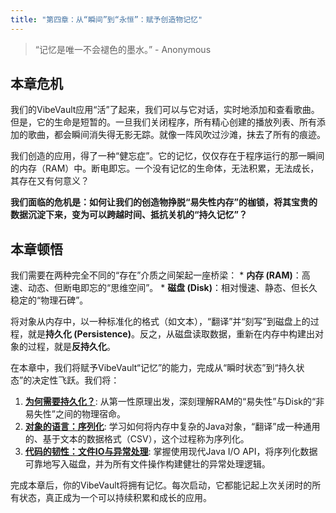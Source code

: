 ```yaml
---
title: "第四章：从“瞬间”到“永恒”：赋予创造物记忆"
---
```


> "记忆是唯一不会褪色的墨水。" - Anonymous

## 本章危机

我们的VibeVault应用“活”了起来，我们可以与它对话，实时地添加和查看歌曲。但是，它的生命是短暂的。一旦我们关闭程序，所有精心创建的播放列表、所有添加的歌曲，都会瞬间消失得无影无踪。就像一阵风吹过沙滩，抹去了所有的痕迹。

我们创造的应用，得了一种“健忘症”。它的记忆，仅仅存在于程序运行的那一瞬间的内存（RAM）中。断电即忘。一个没有记忆的生命体，无法积累，无法成长，其存在又有何意义？

**我们面临的危机是：如何让我们的创造物挣脱“易失性内存”的枷锁，将其宝贵的数据沉淀下来，变为可以跨越时间、抵抗关机的“持久记忆”？**

## 本章顿悟

我们需要在两种完全不同的“存在”介质之间架起一座桥梁：
*   **内存 (RAM)**：高速、动态、但断电即忘的“思维空间”。
*   **磁盘 (Disk)**：相对慢速、静态、但长久稳定的“物理石碑”。

将对象从内存中，以一种标准化的格式（如文本），“翻译”并“刻写”到磁盘上的过程，就是**持久化 (Persistence)**。反之，从磁盘读取数据，重新在内存中构建出对象的过程，就是**反持久化**。

在本章中，我们将赋予VibeVault“记忆”的能力，完成从“瞬时状态”到“持久状态”的决定性飞跃。我们将：

1.  **[为何需要持久化？](./01-why-persistence.qmd)**: 从第一性原理出发，深刻理解RAM的“易失性”与Disk的“非易失性”之间的物理宿命。
2.  **[对象的语言：序列化](./02-serialization.qmd)**: 学习如何将内存中复杂的Java对象，“翻译”成一种通用的、基于文本的数据格式（CSV），这个过程称为序列化。
3.  **[代码的韧性：文件IO与异常处理](./03-resilience.qmd)**: 掌握使用现代Java I/O API，将序列化数据可靠地写入磁盘，并为所有文件操作构建健壮的异常处理逻辑。

完成本章后，你的VibeVault将拥有记忆。每次启动，它都能记起上次关闭时的所有状态，真正成为一个可以持续积累和成长的应用。 